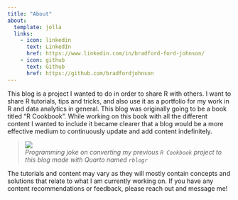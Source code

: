 ```yaml
---
title: "About"
about:
  template: jolla
  links:
    - icon: linkedin
      text: LinkedIn
      href: https://www.linkedin.com/in/bradford-ford-johnson/
    - icon: github
      text: Github
      href: https://github.com/bradfordjohnson
---
```

This blog is a project I wanted to do in order to share R with others. I want to share R tutorials, tips and tricks, and also use it as a portfolio for my work in R and data analytics in general. This blog was originally going to be a book titled "R Cookbook". While working on this book with all the different content I wanted to include it became clearer that a blog would be a more effective medium to continuously update and add content indefinitely.
  
> ![](rblogr.png)  
> *Programming joke on converting my previous `R Cookbook` project to this blog made with Quarto named `rblogr`*
  
The tutorials and content may vary as they will mostly contain concepts and solutions that relate to what I am currently working on. If you have any content recommendations or feedback, please reach out and message me!

